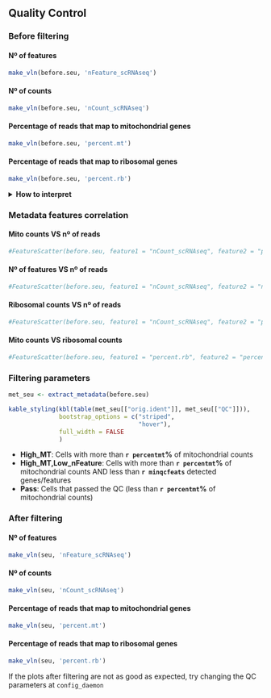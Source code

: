## Quality Control

<!-- Sergio Alías, 20230616 -->
<!-- Last modified 20230724 -->

### Before filtering

#### Nº of features
<div class="superbigimage">
```r
make_vln(before.seu, 'nFeature_scRNAseq')
```
</div>

#### Nº of counts
<div class="superbigimage">
```r
make_vln(before.seu, 'nCount_scRNAseq')
```
</div>
<div class="superbigimage">

#### Percentage of reads that map to mitochondrial genes
```r
make_vln(before.seu, 'percent.mt')
```
</div>

#### Percentage of reads that map to ribosomal genes
<div class="superbigimage">
```r
make_vln(before.seu, 'percent.rb')
```
</div>

<details>
<summary>**How to interpret**</summary>
<br>

- **nFeature_scRNAseq**: number of expressed (detected) genes/features per cell
- **nCount_scRNAseq**: number of reads per cell
- **percent.mt**: percentage of mitochondrial counts per cell
- **percent.rb**: percentage of ribosomal counts per cell

Some notes on when we should filter cells:

- **Features**: Features are genes, we count the number of unique genes detected in each cell. Low-quality cells or empty droplets will often have very few genes.<sup>1</sup>
- **Counts**: Counts are the total number of molecules detected within a cell. This should correlate strongly with the number of features. Cell doublets or multiplets may exhibit an aberrantly high gene count.<sup>1</sup>
- **Mitochondrial counts**: The percentage of reads that map to the mitochondrial genome. Low-quality / dying cells often exhibit extensive mitochondrial contamination.<sup>1</sup>


*References:*

1. Ilicic, Tomislav, Jong Kyoung Kim, Aleksandra A Kolodziejczyk, Frederik Otzen Bagger, Davis James McCarthy, John C Marioni, and Sarah A Teichmann. 2016. “Classification of Low Quality Cells from Single-Cell Rna-Seq Data.” *Genome Biology* 17 (1): 1–15.

</details>

### Metadata features correlation


#### Mito counts VS nº of reads

```r

#FeatureScatter(before.seu, feature1 = "nCount_scRNAseq", feature2 = "percent.mt")
```

#### Nº of features VS nº of reads

```r

#FeatureScatter(before.seu, feature1 = "nCount_scRNAseq", feature2 = "nFeature_scRNAseq")
```

#### Ribosomal counts VS nº of reads

```r

#FeatureScatter(before.seu, feature1 = "nCount_scRNAseq", feature2 = "percent.rb")
```

#### Mito counts VS ribosomal counts

```r

#FeatureScatter(before.seu, feature1 = "percent.rb", feature2 = "percent.mt")
```


### Filtering parameters

```r

met_seu <- extract_metadata(before.seu)

kable_styling(kbl(table(met_seu[["orig.ident"]], met_seu[["QC"]])),
              bootstrap_options = c("striped",
                                    "hover"),
              full_width = FALSE
              )

```

- **High_MT**: Cells with more than **`r percentmt`%** of mitochondrial counts
- **High_MT,Low_nFeature**: Cells with more than **`r percentmt`%** of mitochondrial counts AND less than **`r minqcfeats`** detected genes/features
- **Pass**: Cells that passed the QC (less than **`r percentmt`%** of mitochondrial counts)

### After filtering


#### Nº of features
<div class="superbigimage">
```r
make_vln(seu, 'nFeature_scRNAseq')
```
</div>

#### Nº of counts
<div class="superbigimage">
```r
make_vln(seu, 'nCount_scRNAseq')
```
</div>

#### Percentage of reads that map to mitochondrial genes
<div class="superbigimage">
```r
make_vln(seu, 'percent.mt')
```
</div>

#### Percentage of reads that map to ribosomal genes
<div class="superbigimage">
```r
make_vln(seu, 'percent.rb')
```
</div>

If the plots after filtering are not as good as expected, try changing the QC parameters at `config_daemon`
